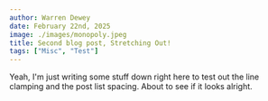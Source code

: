 ```yaml
---
author: Warren Dewey
date: February 22nd, 2025
image: ./images/monopoly.jpeg
title: Second blog post, Stretching Out!
tags: ["Misc", "Test"]
---
```


Yeah, I'm just writing some stuff down right here to test out the line clamping and the post list spacing. About to see if it looks alright.

